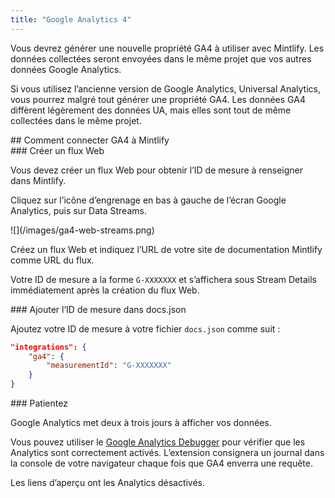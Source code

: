 ```yaml
---
title: "Google Analytics 4"
---
```


Vous devrez générer une nouvelle propriété <Tooltip tip="Google Analytics 4">GA4</Tooltip> à utiliser avec Mintlify. Les données collectées seront envoyées dans le même projet que vos autres données Google Analytics.

Si vous utilisez l’ancienne version de Google Analytics, Universal Analytics, vous pourrez malgré tout générer une propriété <Tooltip tip="Google Analytics 4">GA4</Tooltip>. Les données <Tooltip tip="Google Analytics 4">GA4</Tooltip> diffèrent légèrement des données UA, mais elles sont tout de même collectées dans le même projet.



<div id="how-to-connect-ga4-to-mintlify">
  ## Comment connecter GA4 à Mintlify
</div>

<div id="create-a-web-stream">
  ### Créer un flux Web
</div>

Vous devez créer un flux Web pour obtenir l’ID de mesure à renseigner dans Mintlify.

Cliquez sur l’icône d’engrenage en bas à gauche de l’écran Google Analytics, puis sur Data Streams.

<Frame>![](/images/ga4-web-streams.png)</Frame>

Créez un flux Web et indiquez l’URL de votre site de documentation Mintlify comme URL du flux.

Votre ID de mesure a la forme `G-XXXXXXX` et s’affichera sous Stream Details immédiatement après la création du flux Web.

<div id="put-measurement-id-in-docsjson">
  ### Ajouter l’ID de mesure dans docs.json
</div>

Ajoutez votre ID de mesure à votre fichier `docs.json` comme suit :

```json docs.json
"integrations": {
    "ga4": {
        "measurementId": "G-XXXXXXX"
    }
}
```

<div id="wait">
  ### Patientez
</div>

Google Analytics met deux à trois jours à afficher vos données.

Vous pouvez utiliser le [Google Analytics Debugger](https://chrome.google.com/webstore/detail/google-analytics-debugger/jnkmfdileelhofjcijamephohjechhna?hl=en) pour vérifier que les Analytics sont correctement activés. L’extension consignera un journal dans la console de votre navigateur chaque fois que GA4 enverra une requête.

<Note>
  Les liens d’aperçu ont les Analytics désactivés.
</Note>
